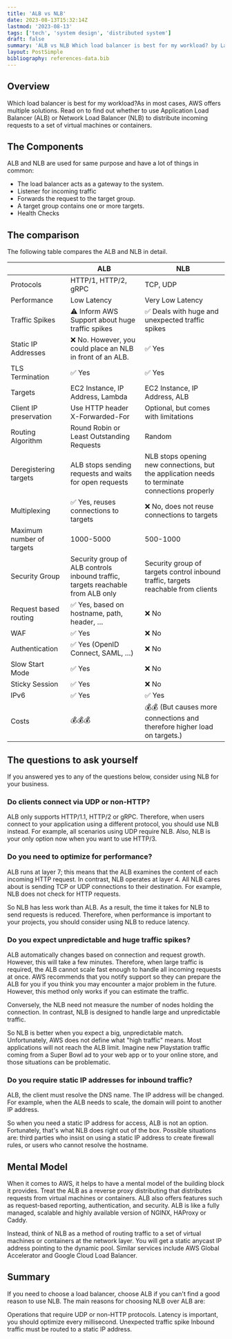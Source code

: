 ```yaml
---
title: 'ALB vs NLB'
date: 2023-08-13T15:32:14Z
lastmod: '2023-08-13'
tags: ['tech', 'system design', 'distributed system']
draft: false
summary: 'ALB vs NLB Which load balancer is best for my workload? by Lakshya Sharma'
layout: PostSimple
bibliography: references-data.bib
---
```


<TOCInline toc={props.toc} asDisclosure />

## Overview

Which load balancer is best for my workload?As in most cases, AWS offers multiple solutions. Read on to find out whether to use Application Load Balancer (ALB) or Network Load Balancer (NLB) to distribute incoming requests to a set of virtual machines or containers.

## The Components

ALB and NLB are used for same purpose and have a lot of things in common:

- The load balancer acts as a gateway to the system.
- Listener for incoming traffic
- Forwards the request to the target group.
- A target group contains one or more targets.
- Health Checks

## The comparison

The following table compares the ALB and NLB in detail.

|                           | ALB                                                                             | NLB                                                                                            |
| ------------------------- | ------------------------------------------------------------------------------- | ---------------------------------------------------------------------------------------------- |
| Protocols                 | HTTP/1, HTTP/2, gRPC                                                            | TCP, UDP                                                                                       |
| Performance               | Low Latency                                                                     | Very Low Latency                                                                               |
| Traffic Spikes            | ⚠️ Inform AWS Support about huge traffic spikes                                 | ✅ Deals with huge and unexpected traffic spikes                                               |
| Static IP Addresses       | ❌ No. However, you could place an NLB in front of an ALB.                      | ✅ Yes                                                                                         |
| TLS Termination           | ✅ Yes                                                                          | ✅ Yes                                                                                         |
| Targets                   | EC2 Instance, IP Address, Lambda                                                | EC2 Instance, IP Address, ALB                                                                  |
| Client IP preservation    | Use HTTP header X-Forwarded-For                                                 | Optional, but comes with limitations                                                           |
| Routing Algorithm         | Round Robin or Least Outstanding Requests                                       | Random                                                                                         |
| Deregistering targets     | ALB stops sending requests and waits for open requests                          | NLB stops opening new connections, but the application needs to terminate connections properly |
| Multiplexing              | ✅ Yes, reuses connections to targets                                           | ❌ No, does not reuse connections to targets                                                   |
| Maximum number of targets | 1000-5000                                                                       | 500-1000                                                                                       |
| Security Group            | Security group of ALB controls inbound traffic, targets reachable from ALB only | Security group of targets control inbound traffic, targets reachable from clients              |
| Request based routing     | ✅ Yes, based on hostname, path, header, …                                      | ❌ No                                                                                          |
| WAF                       | ✅ Yes                                                                          | ❌ No                                                                                          |
| Authentication            | ✅ Yes (OpenID Connect, SAML, …)                                                | ❌ No                                                                                          |
| Slow Start Mode           | ✅ Yes                                                                          | ❌ No                                                                                          |
| Sticky Session            | ✅ Yes                                                                          | ❌ No                                                                                          |
| IPv6                      | ✅ Yes                                                                          | ✅ Yes                                                                                         |
| Costs                     | 💰💰💰                                                                          | 💰💰 (But causes more connections and therefore higher load on targets.)                       |

## The questions to ask yourself

If you answered yes to any of the questions below, consider using NLB for your business.

### Do clients connect via UDP or non-HTTP?

ALB only supports HTTP/1.1, HTTP/2 or gRPC. Therefore, when users connect to your application using a different protocol, you should use NLB instead.
For example, all scenarios using UDP require NLB. Also, NLB is your only option now when you want to use HTTP/3.

### Do you need to optimize for performance?

ALB runs at layer 7; this means that the ALB examines the content of each incoming HTTP request. In contrast, NLB operates at layer 4.
All NLB cares about is sending TCP or UDP connections to their destination. For example, NLB does not check for HTTP requests.

So NLB has less work than ALB. As a result, the time it takes for NLB to send requests is reduced. Therefore, when performance is important to your projects, you should consider using NLB to reduce latency.

### Do you expect unpredictable and huge traffic spikes?

ALB automatically changes based on connection and request growth. However, this will take a few minutes. Therefore, when large traffic is required, the ALB cannot scale fast enough to handle all incoming requests at once. AWS recommends that you notify support so they can prepare the ALB for you if you think you may encounter a major problem in the future.
However, this method only works if you can estimate the traffic.

Conversely, the NLB need not measure the number of nodes holding the connection. In contrast, NLB is designed to handle large and unpredictable traffic.

So NLB is better when you expect a big, unpredictable match. Unfortunately, AWS does not define what "high traffic" means.
Most applications will not reach the ALB limit. Imagine new Playstation traffic coming from a Super Bowl ad to your web app or to your online store, and those situations can be problematic.

### Do you require static IP addresses for inbound traffic?

ALB, the client must resolve the DNS name. The IP address will be changed. For example, when the ALB needs to scale, the domain will point to another IP address.

So when you need a static IP address for access, ALB is not an option. Fortunately, that's what NLB does right out of the box. Possible situations are: third parties who insist on using a static IP address to create firewall rules, or users who cannot resolve the hostname.

## Mental Model

When it comes to AWS, it helps to have a mental model of the building block it provides.
Treat the ALB as a reverse proxy distributing that distributes requests from virtual machines or containers. ALB also offers features such as request-based reporting, authentication, and security. ALB is like a fully managed, scalable and highly available version of NGINX, HAProxy or Caddy.

Instead, think of NLB as a method of routing traffic to a set of virtual machines or containers at the network layer.
You will get a static anycast IP address pointing to the dynamic pool. Similar services include AWS Global Accelerator and Google Cloud Load Balancer.

## Summary

If you need to choose a load balancer, choose ALB if you can't find a good reason to use NLB. The main reasons for choosing NLB over ALB are:

Operations that require UDP or non-HTTP protocols.
Latency is important, you should optimize every millisecond.
Unexpected traffic spike
Inbound traffic must be routed to a static IP address.

